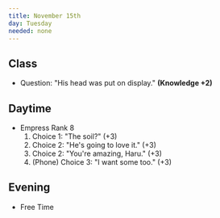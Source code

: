 ```yaml
---
title: November 15th
day: Tuesday
needed: none
---
```


## Class
- Question: "His head was put on display." **(Knowledge +2)**

## Daytime
- Empress Rank 8
    1. Choice 1: "The soil?" (+3)
    1. Choice 2: "He's going to love it." (+3)
    1. Choice 2: "You're amazing, Haru." (+3)
    1. (Phone) Choice 3: "I want some too." (+3)

## Evening
- Free Time